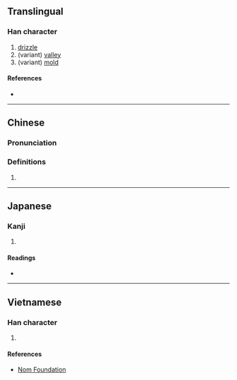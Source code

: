 {{character info/new}}
==Translingual==

===Han character===
{{Han char|rn=85|rad=水|as=10|sn=13|four=38140|canj=EUNK,EUUK|ids=⿰氵𢼸,⿰氵𣁋}}

# [[drizzle]]
# (variant) [[valley]]
# (variant) [[mold]]

====References====
* {{Han ref|kx=0640.140|dkj=17959|dj=1047.090|hdz=31699.060|uh=6EA6|ud=28326|bh=DE57|bd=56919}}

----

==Chinese==
{{zh-forms}}

===Pronunciation===
{{zh-pron
|m=wēi
|c=mei4
|mc=
|oc=y
|ma=
|cat=n
}}

===Definitions===
{{zh-hanzi}}

# {{rfdef|lang=zh}}

----

==Japanese==

===Kanji===
{{ja-kanji|grade=|rs=水10}}

# {{defn|lang=ja|sort=水10}}

====Readings====
* {{ja-readings|on=[[み]] (mi), [[び]] (bi)|kun=[[こさめ]] (kosame), [[たに]] (tani), [[かび]] (kabi)}}

----

==Vietnamese==

===Han character===
{{vi-readings|rs=水10| hanviet = vi}}

# {{defn|lang=vi|sort=水10}}

====References====
*[http://nomfoundation.org/common/nom_details.php?codepoint=6ea6 Nom Foundation]